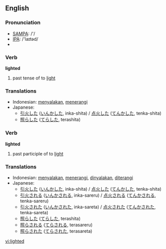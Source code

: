 ==English==

===Pronunciation===
* [[w:SAMPA|SAMPA]]: /'/
* [[w:IPA|IPA]]: /'laɪtəd/
* {{audio|en-us-lighted.ogg|Audio (US)}}

===Verb===
'''lighted'''

# past tense of to [[light]]

===Translations===
{{rfc-level|Translations at L3+ (AutoFormat would have corrected level of Translations)}}
* Indonesian: [[nyala|menyalakan]], [[terang|menerangi]]
* Japanese:
** [[引火]]した ([[いんか]]した, inka-shita) / [[点火]]した ([[てんか]]した, tenka-shita)
** [[照らした]] ([[てらした]], terashita)

===Verb===
'''lighted'''

# past participle of to [[light]]

===Translations===

* Indonesian: [[nyala|menyalakan]], [[terang|menerangi]], [[nyala|dinyalakan]], [[terang|diterangi]]
* Japanese:
** [[引火]]した ([[いんか]]した, inka-shita) / [[点火]]した ([[てんか]]した, tenka-shita)
** [[引火]]される ([[いんか]]される, inka-sareru) / [[点火]]される ([[てんか]]される, tenka-sareru)
** [[引火]]された ([[いんか]]された, inka-sareta) / [[点火]]された ([[てんか]]された, tenka-sareta)
** [[照らした]] ([[てらした]], terashita)
** [[照らされる]] ([[てらされる]], terasareru)
** [[照らされた]] ([[てらされた]], terasareta)

[[vi:lighted]]